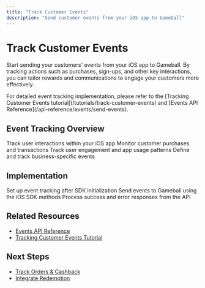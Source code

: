 ```yaml
---
title: "Track Customer Events"
description: "Send customer events from your iOS app to Gameball"
---
```


# Track Customer Events

Start sending your customers' events from your iOS app to Gameball. By tracking actions such as purchases, sign-ups, and other key interactions, you can tailor rewards and communications to engage your customers more effectively.

<Info>
For detailed event tracking implementation, please refer to the [Tracking Customer Events tutorial](/tutorials/track-customer-events) and [Events API Reference](/api-reference/events/send-events).
</Info>

## Event Tracking Overview

<CardGroup cols={2}>
  <Card title="App Events" icon="mobile">
    Track user interactions within your iOS app
  </Card>

  <Card title="Purchase Events" icon="shopping-cart">
    Monitor customer purchases and transactions
  </Card>

  <Card title="Engagement Events" icon="heart">
    Track user engagement and app usage patterns
  </Card>

  <Card title="Custom Events" icon="cog">
    Define and track business-specific events
  </Card>
</CardGroup>

## Implementation

<Steps>
<Step title="Initialize Event Tracking">
  Set up event tracking after SDK initialization
</Step>

<Step title="Track Events">
  Send events to Gameball using the iOS SDK methods
</Step>

<Step title="Handle Responses">
  Process success and error responses from the API
</Step>
</Steps>

## Related Resources

- [Events API Reference](/api-reference/events/send-events)
- [Tracking Customer Events Tutorial](/tutorials/track-customer-events)

## Next Steps

- [Track Orders & Cashback](/installation-guide/ios/track-orders)
- [Integrate Redemption](/installation-guide/ios/integrate-redemption)
